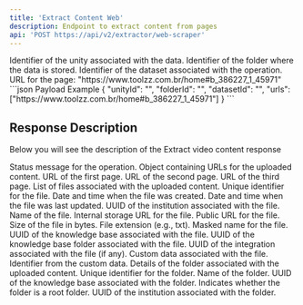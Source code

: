 ```yaml
---
title: 'Extract Content Web'
description: Endpoint to extract content from pages
api: 'POST https://api/v2/extractor/web-scraper'
---
```

<Expandable title="Payload">
<ResponseField name="unityId" type="uuid" required>
  Identifier of the unity associated with the data.
</ResponseField>
<ResponseField name="folderId" type="uuid" required>
  Identifier of the folder where the data is stored.
</ResponseField>
<ResponseField name="datasetId" type="uuid" required>
  Identifier of the dataset associated with the operation.
</ResponseField>
<ResponseField name="urls" type="array" required>
  <Expandable title="URLs">
    <ResponseField name="page1" type="string" required>
      URL for the page: "https://www.toolzz.com.br/home#b_386227_1_45971"
    </ResponseField>
  </Expandable>
</ResponseField>
</Expandable>

<RequestExample>
```json Payload Example
{
  "unityId": "<uuid>",
  "folderId": "<uuid>",
  "datasetId": "<uuid>",
  "urls": ["https://www.toolzz.com.br/home#b_386227_1_45971"]
}
```
</RequestExample>

## Response Description 
Below you will see the description of the Extract video content response

<ResponseField name="message" type="string" required>
  Status message for the operation.
</ResponseField>
<ResponseField name="urls" type="object" required>
  Object containing URLs for the uploaded content.
  <Expandable title="properties">
    <ResponseField name="page1" type="string" required>
      URL of the first page.
    </ResponseField>
    <ResponseField name="page2" type="string" required>
      URL of the second page.
    </ResponseField>
    <ResponseField name="page3" type="string" required>
      URL of the third page.
    </ResponseField>
  </Expandable>
</ResponseField>
<ResponseField name="files" type="array" required>
  List of files associated with the uploaded content.
  <Expandable title="properties">
    <ResponseField name="id" type="uuid" required>
      Unique identifier for the file.
    </ResponseField>
    <ResponseField name="createdAt" type="Date" required>
      Date and time when the file was created.
    </ResponseField>
    <ResponseField name="updatedAt" type="Date">
      Date and time when the file was last updated.
    </ResponseField>
    <ResponseField name="institutionId" type="uuid" required>
      UUID of the institution associated with the file.
    </ResponseField>
    <ResponseField name="fileName" type="string" required>
      Name of the file.
    </ResponseField>
    <ResponseField name="internalStorageUrl" type="string" required>
      Internal storage URL for the file.
    </ResponseField>
    <ResponseField name="url" type="string" required>
      Public URL for the file.
    </ResponseField>
    <ResponseField name="size" type="number" required>
      Size of the file in bytes.
    </ResponseField>
    <ResponseField name="extension" type="string" required>
      File extension (e.g., txt).
    </ResponseField>
    <ResponseField name="maskName" type="string" required>
      Masked name for the file.
    </ResponseField>
    <ResponseField name="knowLedgeBaseId" type="uuid" required>
      UUID of the knowledge base associated with the file.
    </ResponseField>
    <ResponseField name="kbFolderId" type="uuid" required>
      UUID of the knowledge base folder associated with the file.
    </ResponseField>
    <ResponseField name="integrationId" type="uuid">
      UUID of the integration associated with the file (if any).
    </ResponseField>
    <ResponseField name="customData" type="array" required>
      Custom data associated with the file.
      <Expandable title="properties">
        <ResponseField name="id" type="string" required>
          Identifier from the custom data.
        </ResponseField>
      </Expandable>
    </ResponseField>
  </Expandable>
</ResponseField>
<ResponseField name="folder" type="object" required>
  Details of the folder associated with the uploaded content.
  <Expandable title="properties">
    <ResponseField name="id" type="uuid" required>
      Unique identifier for the folder.
    </ResponseField>
    <ResponseField name="name" type="string" required>
      Name of the folder.
    </ResponseField>
    <ResponseField name="knowLedgeBaseId" type="uuid" required>
      UUID of the knowledge base associated with the folder.
    </ResponseField>
    <ResponseField name="isRoot" type="boolean" required>
      Indicates whether the folder is a root folder.
    </ResponseField>
    <ResponseField name="institutionId" type="uuid" required>
      UUID of the institution associated with the folder.
    </ResponseField>
  </Expandable>
</ResponseField>
